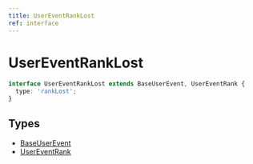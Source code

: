 ```yaml
---
title: UserEventRankLost
ref: interface
---
```


# UserEventRankLost

```ts
interface UserEventRankLost extends BaseUserEvent, UserEventRank {
  type: 'rankLost';
}
```

## Types

- [BaseUserEvent](/references/base-user-event)
- [UserEventRank](/references/user-event-rank)
